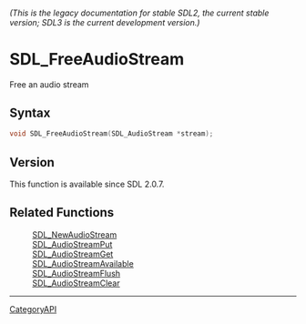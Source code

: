 ====== (This is the legacy documentation for stable SDL2, the current stable version; SDL3 is the current development version.) ======
= SDL_FreeAudioStream =

Free an audio stream 

== Syntax ==

<syntaxhighlight lang='c'>
void SDL_FreeAudioStream(SDL_AudioStream *stream);
</syntaxhighlight>

== Version ==

This function is available since SDL 2.0.7.

== Related Functions ==

:[[SDL_NewAudioStream]]
:[[SDL_AudioStreamPut]]
:[[SDL_AudioStreamGet]]
:[[SDL_AudioStreamAvailable]]
:[[SDL_AudioStreamFlush]]
:[[SDL_AudioStreamClear]]

----
[[CategoryAPI]]


